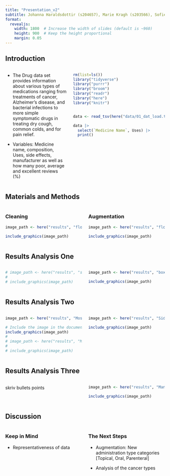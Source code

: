 ```yaml
---
title: "Presentation_v2"
subtitle: Johanna Haraldsdottir (s204657), Marie Kragh (s203566), Sofie Bruun (s194678), Amalie Schultz-Nielsen (s204643) and Malou Bech Jakobsen (s203515)
format:
  revealjs:
    width: 1800  # Increase the width of slides (default is ~960)
    height: 900  # Keep the height proportional
    margin: 0.05
---
```


## Introduction

::: columns
::: {.column width="40%"}
-   The Drug data set provides information about various types of medications ranging from treatments of cancer, Alzheimer's disease, and bacterial infections to more simple symptomatic drugs in treating dry cough, common colds, and for pain relief.

-   Variables: Medicine name, composition, Uses, side effects, manufacturer as well as how many poor, average and excellent reviews (%)
:::

::: {.column width="60%"}
```r
rm(list=ls())
library("tidyverse")
library("purrr")
library("broom")
library("readr")
library("here")
library("knitr")


data <- read_tsv(here("data/01_dat_load.tsv"))

data |>
  select(`Medicine Name`, Uses) |>
  print()
```
:::
:::

## Materials and Methods

::: columns
::: {.column width="50%"}
### Cleaning

```r

image_path <- here("results", "flow_clean.png")

include_graphics(image_path)
```
:::

::: {.column width="50%"}
### Augmentation

```r

image_path <- here("results", "flow_aug.png")

include_graphics(image_path)
```
:::
:::

## Results Analysis One

::: columns
::: {.column width="50%"}
```r

# image_path <- here("results", "skrivnavn") for scatter plot fra analyse 1
# 
# include_graphics(image_path)

```
:::

::: {.column width="50%"}
```r
image_path <- here("results", "boxplot_administration_type.png")

include_graphics(image_path)
```
:::
:::

## Results Analysis Two

::: columns
::: {.column width="50%"}
```r

image_path <- here("results", "Most_prevalent_medicines_plot.png")

# Include the image in the document
include_graphics(image_path)
# 
# image_path <- here("results", "Most_prevalent_medicines_plot.png") 
# 
# include_graphics(image_path)
```
:::

::: {.column width="50%"}
```r
image_path <- here("results", "Side_Effects_Administration_type.png") 

include_graphics(image_path)
```
:::
:::

## Results Analysis Three

::: columns
::: {.column width="50%"}
skriv bullets points
:::

::: {.column width="50%"}
```r
image_path <- here("results", "Manufacturers_bar_plot.png")  

include_graphics(image_path)
```
:::
:::

## 

## Discussion

::: columns
::: {.column width="50%"}
### Keep in Mind

-   Representativeness of data
:::

::: {.column width="50%"}
### The Next Steps

-   Augmentation: New administration type categories \[Topical, Oral, Parenteral\]

-   Analysis of the cancer types
:::
:::

## 
